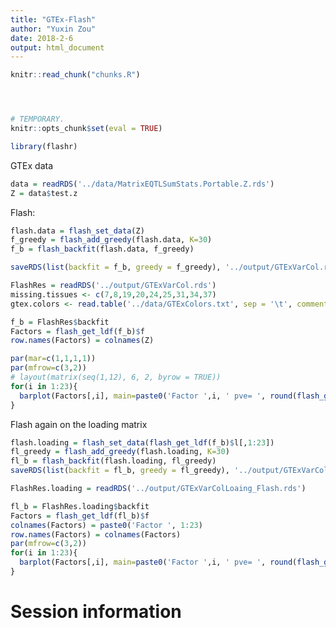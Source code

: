 ```yaml
---
title: "GTEx-Flash"
author: "Yuxin Zou"
date: 2018-2-6
output: html_document
---
```


```r
knitr::read_chunk("chunks.R")
```

<!-- Update knitr chunk options -->
```r
```

<!-- Insert the date the file was last updated -->
```r
```

<!-- Insert the code version (Git commit SHA1) if Git repository exists and R
 package git2r is installed -->
```r
```

```r
# TEMPORARY.
knitr::opts_chunk$set(eval = TRUE)
```

```r
library(flashr)
```

GTEx data
```r
data = readRDS('../data/MatrixEQTLSumStats.Portable.Z.rds')
Z = data$test.z
```

Flash:
```r
flash.data = flash_set_data(Z)
f_greedy = flash_add_greedy(flash.data, K=30)
f_b = flash_backfit(flash.data, f_greedy)

saveRDS(list(backfit = f_b, greedy = f_greedy), '../output/GTExVarCol.rds')
```

```r
FlashRes = readRDS('../output/GTExVarCol.rds')
missing.tissues <- c(7,8,19,20,24,25,31,34,37)
gtex.colors <- read.table('../data/GTExColors.txt', sep = '\t', comment.char = '')[-missing.tissues,2]
```

```r
f_b = FlashRes$backfit
Factors = flash_get_ldf(f_b)$f
row.names(Factors) = colnames(Z)
```
```r
par(mar=c(1,1,1,1))
par(mfrow=c(3,2))
# layout(matrix(seq(1,12), 6, 2, byrow = TRUE))
for(i in 1:23){
  barplot(Factors[,i], main=paste0('Factor ',i, ' pve= ', round(flash_get_pve(f_b)[i],3)), las=2, cex.names = 0.4, col=as.character(gtex.colors), names="")
}
```

Flash again on the loading matrix
```r
flash.loading = flash_set_data(flash_get_ldf(f_b)$l[,1:23])
fl_greedy = flash_add_greedy(flash.loading, K=30)
fl_b = flash_backfit(flash.loading, fl_greedy)
saveRDS(list(backfit = fl_b, greedy = fl_greedy), '../output/GTExVarColLoaing_Flash.rds')
```

```r
FlashRes.loading = readRDS('../output/GTExVarColLoaing_Flash.rds')
```

```r
fl_b = FlashRes.loading$backfit
Factors = flash_get_ldf(fl_b)$f
colnames(Factors) = paste0('Factor ', 1:23)
row.names(Factors) = colnames(Factors)
par(mfrow=c(3,2))
for(i in 1:23){
  barplot(Factors[,i], main=paste0('Factor ',i, ' pve= ', round(flash_get_pve(fl_b)[i],3)), las=2, cex.names = 0.8)
}
```

# Session information

<!-- Insert the session information into the document -->
```r
```
